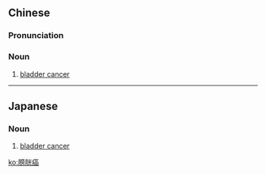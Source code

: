 ==Chinese==
{{zh-forms|type=21}}

===Pronunciation===
{{zh-pron
|m=pángguāng癌
|c=pong4 gwong1 ngaam4
|cat=n
}}

===Noun===
{{zh-noun}}

# [[bladder cancer]]

{{zh-cat|Oncology}}

----

==Japanese==
{{ja-kanjitab|ぼう|こう|がん|yomi=o}}

===Noun===
{{ja-noun|ぼうこうがん}}

# {{lb|ja|oncology|sort=ほうこうがん'}} [[bladder cancer]]

[[ko:膀胱癌]]